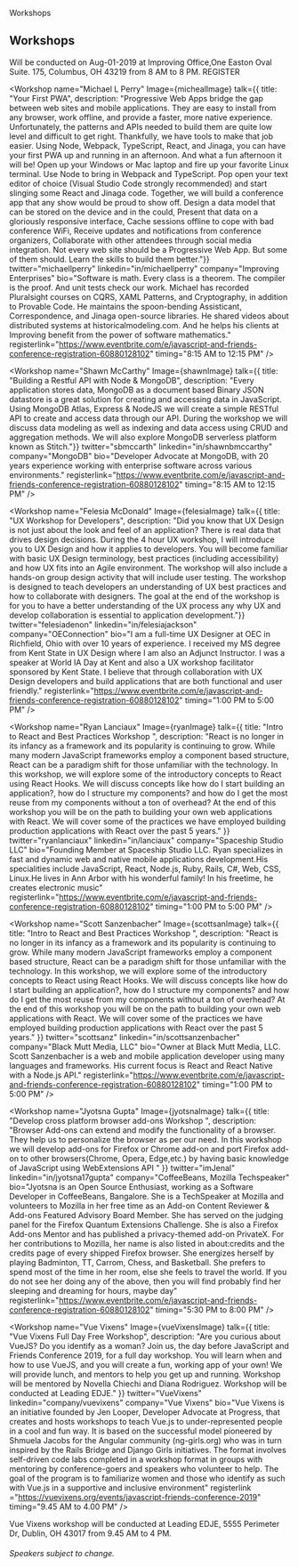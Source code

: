 

<Hidden as="h1">Workshops</Hidden>
<Card>

## Workshops 

<Text my={10}>
Will be conducted on Aug-01-2019 at Improving Office,One Easton Oval Suite. 175, Columbus, OH 43219 from 8 AM to 8 PM.
</Text>
</Card>
<Flex flexDirection="row" flexWrap="wrap" alignItems="center" justifyContent="center" style={{ padding: "2rem", width: "" }}>
<ButtonLink
            href="https://www.eventbrite.com/e/javascript-and-friends-conference-registration-60880128102"
            alignSelf="center"
            mr={40}
            target="_blank" rel="noopener noreferrer"
          >
            REGISTER
          </ButtonLink>   
</Flex>
<Flex flexDirection="row" flexWrap="wrap" alignItems="center" justifyContent="center" style={{ padding: "2rem", width: "" }}>

<Workshop name="Michael L Perry" Image={michealImage} talk={{ title: "Your First PWA", 
description: "Progressive Web Apps bridge the gap between web sites and mobile applications. They are easy to install from any browser, work offline, and provide a faster, more native experience. Unfortunately, the patterns and APIs needed to build them are quite low level and difficult to get right. Thankfully, we have tools to make that job easier. Using Node, Webpack, TypeScript, React, and Jinaga, you can have your first PWA up and running in an afternoon. And what a fun afternoon it will be! Open up your Windows or Mac laptop and fire up your favorite Linux terminal. Use Node to bring in Webpack and TypeScript. Pop open your text editor of choice (Visual Studio Code strongly recommended) and start slinging some React and Jinaga code. Together, we will build a conference app that any show would be proud to show off. Design a data model that can be stored on the device and in the could, Present that data on a gloriously responsive interface, Cache sessions offline to cope with bad conference WiFi, Receive updates and notifications from conference organizers, Collaborate with other attendees through social media integration. Not every web site should be a Progressive Web App. But some of them should. Learn the skills to build them better."}} 
twitter="michaellperry" 
linkedin="in/michaellperry" 
company="Improving Enterprises" 
bio="Software is math. Every class is a theorem. The compiler is the proof. And unit tests check our work. Michael has recorded Pluralsight courses on CQRS, XAML Patterns, and Cryptography, in addition to Provable Code. He maintains the spoon-bending Assisticant, Correspondence, and Jinaga open-source libraries. He shared videos about distributed systems at historicalmodeling.com. And he helps his clients at Improving benefit from the power of software mathematics."
registerlink="https://www.eventbrite.com/e/javascript-and-friends-conference-registration-60880128102"
timing="8:15 AM to 12:15 PM"
/> 

<Workshop name="Shawn McCarthy" Image={shawnImage} talk={{ title: "Building a Restful API with Node & MongoDB", 
description: "Every application stores data, MongoDB as a document based Binary JSON datastore is a great solution for creating and accessing data in JavaScript. Using MongoDB Atlas, Express & NodeJS we will create a simple RESTful API to create and access data through our API. During the workshop we will discuss data modeling as well as indexing and data access using CRUD and aggregation methods.  We will also explore MongoDB serverless platform known as Stitch."}} 
twitter="sbmccarth" 
linkedin="in/shawnbmccarthy" 
company="MongoDB" 
bio="Developer Advocate at MongoDB, with 20 years experience working with enterprise software across various environments."
registerlink="https://www.eventbrite.com/e/javascript-and-friends-conference-registration-60880128102"
timing="8:15 AM to 12:15 PM"
/> 


<Workshop name="Felesia McDonald" Image={felesiaImage} talk={{ title: "UX Workshop for Developers", 
description: "Did you know that UX Design is not just about the look and feel of an application? There is real data that drives design decisions. During the 4 hour UX workshop, I will introduce you to UX Design and how it applies to developers. You will become familiar with basic UX Design terminology, best practices (including accessibility) and how UX fits into an Agile environment. The workshop will also include a hands-on group design activity that will include user testing. The workshop is designed to teach developers an understanding of UX best practices and how to collaborate with designers. The goal at the end of the workshop is for you to have a better understanding of the UX process any why UX and develop collaboration is essential to application development."}} 
twitter="felesiadenon" 
linkedin="in/felesiajackson" 
company="OEConnection" 
bio="I am a full-time UX Designer at OEC in Richfield, Ohio with over 10 years of experience. I received my MS degree from Kent State in UX Design where I am also an Adjunct Instructor. I was a speaker at World IA Day at Kent and also a UX workshop facilitator sponsored by Kent State. I believe that through collaboration with UX Design developers and build applications that are both functional and user friendly."
registerlink="https://www.eventbrite.com/e/javascript-and-friends-conference-registration-60880128102"
 timing="1:00 PM to 5:00 PM"
 /> 

<Workshop name="Ryan Lanciaux" Image={ryanImage} talk={{ title: "Intro to React and Best Practices Workshop ", 
description: "React is no longer in its infancy as a framework and its popularity is continuing to grow.  While many modern JavaScript frameworks employ a component based structure, React can be a paradigm shift for those unfamiliar with the technology. In this workshop, we will explore some of the introductory concepts to React using React Hooks. We will discuss concepts like how do I start building an application?, how do I structure my components? and how do I get the most reuse from my components without a ton of overhead? At the end of this workshop you will be on the path to building your own web applications with React.  We will cover some of the practices we have employed building production applications with React over the past 5 years." }} 
twitter="ryanlanciaux" 
linkedin="in/lanciaux" 
company="Spaceship Studio LLC" 
bio="Founding Member at Spaceship Studio LLC. Ryan specializes in fast and dynamic web and native mobile applications development.His specialities include JavaScript, React, Node.js, Ruby, Rails, C#, Web, CSS, Linux.He lives in Ann Arbor with his wonderful family! In his freetime, he creates electronic music"
registerlink="https://www.eventbrite.com/e/javascript-and-friends-conference-registration-60880128102"
timing="1:00 PM to 5:00 PM"
 /> 

<Workshop name="Scott Sanzenbacher" Image={scottsanImage} talk={{ title: "Intro to React and Best Practices Workshop ", 
description: "React is no longer in its infancy as a framework and its popularity is continuing to grow.  While many modern JavaScript frameworks employ a component based structure, React can be a paradigm shift for those unfamiliar with the technology. In this workshop, we will explore some of the introductory concepts to React using React Hooks. We will discuss concepts like how do I start building an application?, how do I structure my components? and how do I get the most reuse from my components without a ton of overhead? At the end of this workshop you will be on the path to building your own web applications with React.  We will cover some of the practices we have employed building production applications with React over the past 5 years." }} 
twitter="scottsanz" 
linkedin="in/scottsanzenbacher" 
company="Black Mutt Media, LLC" 
bio="Owner at Black Mutt Media, LLC. Scott Sanzenbacher is a web and mobile application developer using many languages and frameworks. His current focus is React and React Native with a Node.js API."
registerlink="https://www.eventbrite.com/e/javascript-and-friends-conference-registration-60880128102"
timing="1:00 PM to 5:00 PM"
/> 

<Workshop name="Jyotsna Gupta" Image={jyotsnaImage} talk={{ title: "Develop cross platform browser add-ons Workshop ", 
description: "Browser Add-ons can extend and modify the functionality of a browser. They help us to personalize the browser as per our need. In this workshop we will develop add-ons for Firefox or Chrome add-on and port Firefox add-on to other browsers(Chrome, Opera, Edge,etc.) by having basic knowledge of JavaScript using WebExtensions API " }} 
twitter="imJenal" 
linkedin="in/jyotsna17gupta" 
company="CoffeeBeans,  Mozilla Techspeaker" 
bio="Jyotsna is an Open Source Enthusiast, working as a Software Developer in CoffeeBeans, Bangalore. She is a TechSpeaker at Mozilla and volunteers to Mozilla in her free time as an Add-on Content Reviewer & Add-ons Featured Advisory Board Member. She has served on the judging panel for the Firefox Quantum Extensions Challenge. She is also a Firefox Add-ons Mentor and has published a privacy-themed add-on PrivateX. For her contributions to Mozilla, her name is also listed in about:credits and the credits page of every shipped Firefox browser. She energizes herself by playing Badminton, TT, Carrom, Chess, and Basketball. She prefers to spend most of the time in her room, else she feels to travel the world. If you do not see her doing any of the above, then you will find probably find her sleeping and dreaming for hours, maybe day"
registerlink="https://www.eventbrite.com/e/javascript-and-friends-conference-registration-60880128102"
timing="5:30 PM to 8:00 PM"
/> 


<Workshop name="Vue Vixens" Image={vueVixensImage} talk={{ title: "Vue Vixens Full Day Free Workshop", 
description: "Are you curious about VueJS? Do you identify as a woman? Join us, the day before JavaScript and Friends Conference 2019, for a full day workshop. You will learn when and how to use VueJS, and you will create a fun, working app of your own! We will provide lunch, and mentors to help you get up and running. Workshop will be mentored by Novella Chiechi and Diana Rodriguez. Workshop will be conducted at Leading EDJE." }} 
twitter="VueVixens" 
linkedin="company/vuevixens" 
company="Vue Vixens" 
bio="Vue Vixens is an initiative founded by Jen Looper, Developer Advocate at Progress, that creates and hosts workshops to teach Vue.js to under-represented people in a cool and fun way. It is based on the successful model pioneered by Shmuela Jacobs for the Angular community (ng-girls.org) who was in turn inspired by the Rails Bridge and Django Girls initiatives. The format involves self-driven code labs completed in a workshop format in groups with mentoring by conference-goers and speakers who volunteer to help. The goal of the program is to familiarize women and those who identify as such with Vue.js in a supportive and inclusive environment"
registerlink ="https://vuevixens.org/events/javascript-friends-conference-2019"
timing="9.45 AM to 4.00 PM"
 /> 

</Flex>
<Card>
<Text my={10}>
Vue Vixens workshop will be conducted at Leading EDJE, 5555 Perimeter Dr, Dublin, OH 43017 from 9.45 AM to 4 PM.
</Text>

###### Speakers subject to change.

</Card>




